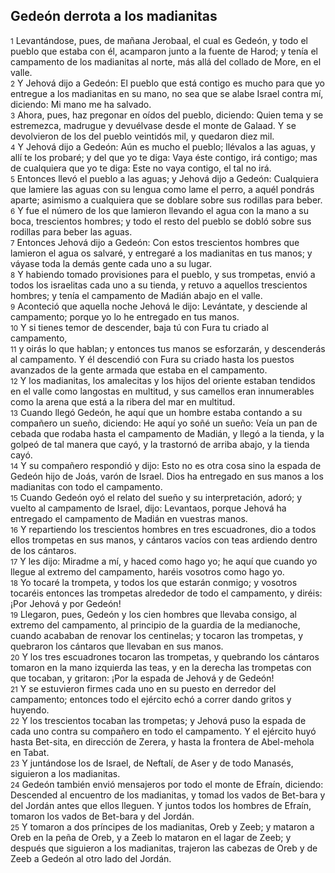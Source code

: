 == Gedeón derrota a los madianitas ==

{{anchor|1}} <small>1</small> Levantándose, pues, de mañana Jerobaal, el cual es Gedeón, y todo el pueblo que estaba con él, acamparon junto a la fuente de Harod; y tenía el campamento de los madianitas al norte, más allá del collado de More, en el valle.<br>
{{anchor|2}} <small>2</small> Y Jehová dijo a Gedeón: El pueblo que está contigo es mucho para que yo entregue a los madianitas en su mano, no sea que se alabe Israel contra mí, diciendo: Mi mano me ha salvado.<br>
{{anchor|3}} <small>3</small> Ahora, pues, haz pregonar en oídos del pueblo, diciendo: Quien tema y se estremezca, madrugue y devuélvase desde el monte de Galaad. Y se devolvieron de los del pueblo veintidós mil, y quedaron diez mil.<br>
{{anchor|4}} <small>4</small> Y Jehová dijo a Gedeón: Aún es mucho el pueblo; llévalos a las aguas, y allí te los probaré; y del que yo te diga: Vaya éste contigo, irá contigo; mas de cualquiera que yo te diga: Este no vaya contigo, el tal no irá.<br>
{{anchor|5}} <small>5</small> Entonces llevó el pueblo a las aguas; y Jehová dijo a Gedeón: Cualquiera que lamiere las aguas con su lengua como lame el perro, a aquél pondrás aparte; asimismo a cualquiera que se doblare sobre sus rodillas para beber.<br>
{{anchor|6}} <small>6</small> Y fue el número de los que lamieron llevando el agua con la mano a su boca, trescientos hombres; y todo el resto del pueblo se dobló sobre sus rodillas para beber las aguas.<br>
{{anchor|7}} <small>7</small> Entonces Jehová dijo a Gedeón: Con estos trescientos hombres que lamieron el agua os salvaré, y entregaré a los madianitas en tus manos; y váyase toda la demás gente cada uno a su lugar.<br>
{{anchor|8}} <small>8</small> Y habiendo tomado provisiones para el pueblo, y sus trompetas, envió a todos los israelitas cada uno a su tienda, y retuvo a aquellos trescientos hombres; y tenía el campamento de Madián abajo en el valle.<br>
{{anchor|9}} <small>9</small> Aconteció que aquella noche Jehová le dijo: Levántate, y desciende al campamento; porque yo lo he entregado en tus manos.<br>
{{anchor|10}} <small>10</small> Y si tienes temor de descender, baja tú con Fura tu criado al campamento,<br>
{{anchor|11}} <small>11</small> y oirás lo que hablan; y entonces tus manos se esforzarán, y descenderás al campamento. Y él descendió con Fura su criado hasta los puestos avanzados de la gente armada que estaba en el campamento.<br>
{{anchor|12}} <small>12</small> Y los madianitas, los amalecitas y los hijos del oriente estaban tendidos en el valle como langostas en multitud, y sus camellos eran innumerables como la arena que está a la ribera del mar en multitud.<br>
{{anchor|13}} <small>13</small> Cuando llegó Gedeón, he aquí que un hombre estaba contando a su compañero un sueño, diciendo: He aquí yo soñé un sueño: Veía un pan de cebada que rodaba hasta el campamento de Madián, y llegó a la tienda, y la golpeó de tal manera que cayó, y la trastornó de arriba abajo, y la tienda cayó.<br>
{{anchor|14}} <small>14</small> Y su compañero respondió y dijo: Esto no es otra cosa sino la espada de Gedeón hijo de Joás, varón de Israel. Dios ha entregado en sus manos a los madianitas con todo el campamento.<br>
{{anchor|15}} <small>15</small> Cuando Gedeón oyó el relato del sueño y su interpretación, adoró; y vuelto al campamento de Israel, dijo: Levantaos, porque Jehová ha entregado el campamento de Madián en vuestras manos.<br>
{{anchor|16}} <small>16</small> Y repartiendo los trescientos hombres en tres escuadrones, dio a todos ellos trompetas en sus manos, y cántaros vacíos con teas ardiendo dentro de los cántaros.<br>
{{anchor|17}} <small>17</small> Y les dijo: Miradme a mí, y haced como hago yo; he aquí que cuando yo llegue al extremo del campamento, haréis vosotros como hago yo.<br>
{{anchor|18}} <small>18</small> Yo tocaré la trompeta, y todos los que estarán conmigo; y vosotros tocaréis entonces las trompetas alrededor de todo el campamento, y diréis: ¡Por Jehová y por Gedeón!<br>
{{anchor|19}} <small>19</small> Llegaron, pues, Gedeón y los cien hombres que llevaba consigo, al extremo del campamento, al principio de la guardia de la medianoche, cuando acababan de renovar los centinelas; y tocaron las trompetas, y quebraron los cántaros que llevaban en sus manos.<br>
{{anchor|20}} <small>20</small> Y los tres escuadrones tocaron las trompetas, y quebrando los cántaros tomaron en la mano izquierda las teas, y en la derecha las trompetas con que tocaban, y gritaron: ¡Por la espada de Jehová y de Gedeón!<br>
{{anchor|21}} <small>21</small> Y se estuvieron firmes cada uno en su puesto en derredor del campamento; entonces todo el ejército echó a correr dando gritos y huyendo.<br>
{{anchor|22}} <small>22</small> Y los trescientos tocaban las trompetas; y Jehová puso la espada de cada uno contra su compañero en todo el campamento. Y el ejército huyó hasta Bet-sita, en dirección de Zerera, y hasta la frontera de Abel-mehola en Tabat.<br>
{{anchor|23}} <small>23</small> Y juntándose los de Israel, de Neftalí, de Aser y de todo Manasés, siguieron a los madianitas.<br>
{{anchor|24}} <small>24</small> Gedeón también envió mensajeros por todo el monte de Efraín, diciendo: Descended al encuentro de los madianitas, y tomad los vados de Bet-bara y del Jordán antes que ellos lleguen. Y juntos todos los hombres de Efraín, tomaron los vados de Bet-bara y del Jordán.<br>
{{anchor|25}} <small>25</small> Y tomaron a dos príncipes de los madianitas, Oreb y Zeeb; y mataron a Oreb en la peña de Oreb, y a Zeeb lo mataron en el lagar de Zeeb; y después que siguieron a los madianitas, trajeron las cabezas de Oreb y de Zeeb a Gedeón al otro lado del Jordán.<br>
